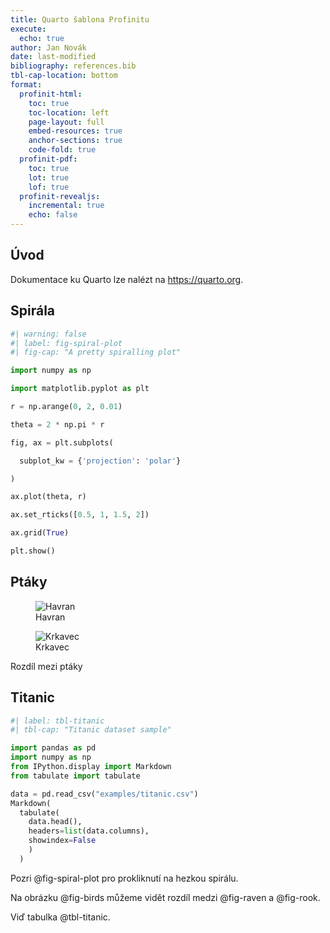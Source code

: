 ```yaml
---
title: Quarto šablona Profinitu
execute:
  echo: true
author: Jan Novák
date: last-modified
bibliography: references.bib
tbl-cap-location: bottom
format:
  profinit-html:
    toc: true
    toc-location: left
    page-layout: full
    embed-resources: true
    anchor-sections: true
    code-fold: true
  profinit-pdf:
    toc: true
    lot: true
    lof: true
  profinit-revealjs:
    incremental: true
    echo: false
---
```





## Úvod

Dokumentace ku Quarto lze nalézt na <https://quarto.org>.

## Spirála

```python
#| warning: false
#| label: fig-spiral-plot
#| fig-cap: "A pretty spiralling plot"

import numpy as np

import matplotlib.pyplot as plt

r = np.arange(0, 2, 0.01)

theta = 2 * np.pi * r

fig, ax = plt.subplots(

  subplot_kw = {'projection': 'polar'}

)

ax.plot(theta, r)

ax.set_rticks([0.5, 1, 1.5, 2])

ax.grid(True)

plt.show()

```

## Ptáky

::: {#fig-birds layout-ncol=2}
![Havran](examples/rook.jpg){#fig-rook}

![Krkavec](examples/raven.jpg){#fig-raven}

Rozdíl mezi ptáky
:::

## Titanic

```python
#| label: tbl-titanic
#| tbl-cap: "Titanic dataset sample"

import pandas as pd
import numpy as np
from IPython.display import Markdown
from tabulate import tabulate

data = pd.read_csv("examples/titanic.csv")
Markdown(
  tabulate(
    data.head(),
    headers=list(data.columns),
    showindex=False
    )
  )

```

Pozri @fig-spiral-plot pro prokliknutí na hezkou spirálu.

Na obrázku @fig-birds můžeme vidět rozdíl medzi @fig-raven a @fig-rook.

Viď tabulka @tbl-titanic.